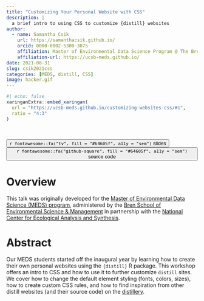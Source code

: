 ```yaml
---
title: "Customizing Your Personal Website with CSS"
description: |
  a brief intro to using CSS to customize {distill} websites
author:
  - name: Samantha Csik
    url: https://samanthacsik.github.io/
    orcid: 0000-0002-5300-3075
    affiliation: Master of Environmental Data Science Program @ The Bren School (UCSB) & The National Center for Ecological Analysis and Synthesis
    affiliation-url: https://ucsb-meds.github.io/
date: 2021-08-31
slug: csik2021css
categories: [MEDS, distill, CSS]
image: hacker.gif
---
```


```r
#| echo: false
xaringanExtra::embed_xaringan(
  url = "https://ucsb-meds.github.io/customizing-websites-css/#1",
  ratio = "4:3"
)
```

<br>

<div class="container">
<div class="center">
<button type="button" class="button-styling" onclick=window.location.href='https://ucsb-meds.github.io/customizing-websites-css/#1'>`r fontawesome::fa("tv", fill = "#64605f", a11y = "sem")` slides</button>
<button type="button" class="button-styling" onclick=window.location.href='https://github.com/UCSB-MEDS/customizing-websites-css'>`r fontawesome::fa("github-square", fill = "#64605f", a11y = "sem")` source code</button> 
</div>
</div>

# Overview

This talk was originally developed for the [Master of Environmental Data Science (MEDS) program](https://ucsb-meds.github.io/), administered by the [Bren School of Environmental Science & Management](https://bren.ucsb.edu/masters-programs/master-environmental-data-science) in partnership with the [National Center for Ecological Analysis and Synthesis](https://www.nceas.ucsb.edu/).

# Abstract

Our MEDS students started off the inaugural year by learning how to create their own personal websites using the `{distill}` R package. This workshop offers an intro to CSS and how to use it to further customize `distill` sites. We cover how to change the default element styling (fonts, colors, sizes), how to create custom CSS rules, and how to find inspiration from other distill websites (and their source code) on the [distillery](https://distillery.rbind.io/).


